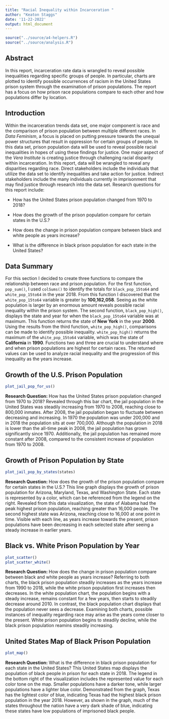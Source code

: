 ```yaml
---
title: "Racial Inequality within Incarceration "
author: "Keaton Staggs"
date: '11-22-2022'
output: html_document
---
```


```r
source("../source/a4-helpers.R")
source("../source/analysis.R")
```

## Abstract 
In this report, incarceration rate data is wrangled to reveal possible inequalities regarding specific groups of people. In particular, charts are plotted to identify possible occurrences of racism in the United States prison system through the examination of prison populations. The report has a focus on how prison race populations compare to each other and how populations differ by location.


## Introduction 
Within the incarceration trends data set, one major component is race and the comparison of prison population between multiple different races. In _Data Feminism_, a focus is placed on putting pressure towards the unequal power structures that result in oppression for certain groups of people. In this data set, prison population data will be used to reveal possible racial inequalities in hopes of using these findings for justice. One major aspect of the _Vera Institute_ is creating justice through challenging racial disparity within incarceration. In this report, data will be wrangled to reveal any disparities regarding race. Direct stakeholders include the individuals that utilize the data set to identify inequalities and take action for justice. Indirect stakeholders include the many individuals currently in imprisonment that may find justice through research into the data set. Research questions for this report include: 

- How has the United States prison population changed from 1970 to 2018?

- How does the growth of the prison population compare for certain states in the U.S.?

- How does the change in prison population compare between black and white people as years increase?

- What is the difference in black prison population for each state in the United States?

## Data Summary 
For this section I decided to create three functions to compare the relationship between race and prison population. For the first function, `pop_sum()`, I used `colSums()` to identify the totals for `black_pop_15to64` and `white_pop_15to64` in the year 2018. From this function I discovered that the `white_pop_15to64` variable is greater by **100,162,058**. Seeing as the white population is larger by an enormous amount reveals possible racial inequality within the prison system. The second function, `black_pop_high()`, displays the state and year for when the `black_pop_15to64` variable was at maximum. This function returns the state of **New York** in the year **2000**. Using the results from the third function, `white_pop_high()`, comparisons can be made to identify possible inequality. `white_pop_high()` returns the maximum of the `white_pop_15to64` variable, which was the state of **California** in **1990**. Functions two and three are crucial to understand where and when prison populations are highest for certain races. The returned values can be used to analyze racial inequality and the progression of this inequality as the years increase. 


## Growth of the U.S. Prison Population
```r
plot_jail_pop_for_us()
```

**Research Question:** How has the United States prison population changed from 1970 to 2018? Revealed through this bar chart, the jail population in the United States was steadily increasing from 1970 to 2008, reaching close to 800,000 inmates. After 2008, the jail population began to fluctuate between decreasing and increasing. In 1970 the population was under 200,000 and in 2018 the population sits at over 700,000. Although the population in 2018 is lower than the all-time peak in 2008, the jail population has grown significantly since 1970. Additionally, the jail population has remained more constant after 2008, compared to the consistent increase of population from 1970 to 2008.


## Growth of Prison Population by State
```r
plot_jail_pop_by_states(states)
```

**Research Question:** How does the growth of the prison population compare for certain states in the U.S.? This line graph displays the growth of prison population for Arizona, Maryland, Texas, and Washington State. Each state is represented by a color, which can be referenced from the legend on the right. Revealed from this data visualization, the state of Alabama had the peak highest prison population, reaching greater than 16,000 people. The second highest state was Arizona, reaching close to 16,000 at one point in time. Visible with each line, as years increase towards the present, prison populations have been decreasing in each selected state after seeing a steady increase in earlier years. 





## Black vs. White Prison Population by Year
```r
plot_scatter()
plot_scatter_white()
```

**Research Question:** How does the change in prison population compare between black and white people as years increase? Referring to both charts, the black prison population steadily increases as the years increase from 1990 to 2018, while the white prison population first increases then decreases. In the white population chart, the population begins with a steady increase, remains constant for a few years, then starts to steadily decrease around 2010. In contrast, the black population chart displays that the population never sees a decrease. Examining both charts, possible instances of inequality regarding race may arise as the years come closer to the present. White prison population begins to steadily decline, while the black prison population reamins steadily increasing. 


## United States Map of Black Prison Population
```r
plot_map()
```

**Research Question:** What is the difference in black prison population for each state in the United States? This United States map displays the population of black people in prison for each state in 2018. The legend in the bottom right of the visualization includes the represented value for each color tone on the map. Smaller populations have a darker tone, while larger populations have a lighter blue color. Demonstrated from the graph, Texas has the lightest color of blue, indicating Texas had the highest black prison population in the year 2018. However, as shown in the graph, much of the states throughout the nation have a very dark shade of blue, indicating these states have low populations of imprisoned black people. 


